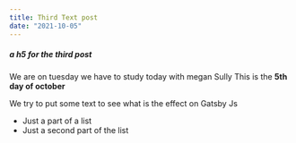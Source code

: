 ```yaml
---
title: Third Text post
date: "2021-10-05"
---
```


##### a h5 for the third post

We are on tuesday we have to study today with megan Sully
This is the **5th day of october**

We try to put some text to see what is the effect on Gatsby Js

- Just a part of a list
- Just a second part of the list
